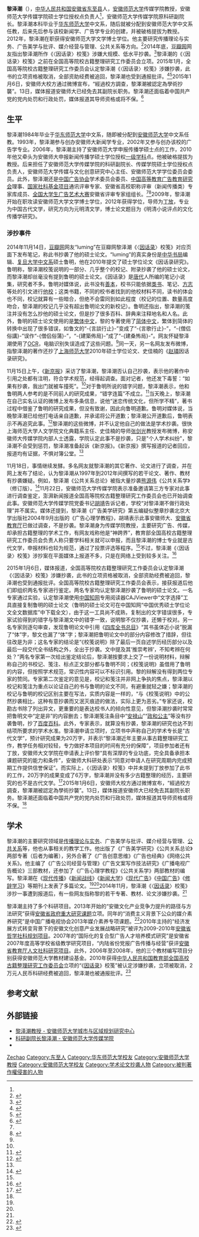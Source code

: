 {{Infobox person
|姓名 = 黎泽潮
|图像     = 
|图像说明 = 
|出生日期 = {{Birth year and age|1962|9}}
|出生地   = {{CHN-1949}}[[安徽省|安徽省]][[东至县|东至县]]
|死亡日期 = 
|死亡地   = 
|国籍     = {{CHN-MLD}}
|籍贯     = 
|政党     = 
|别名     = 
|知名于   = 
|职业     = 新闻传播学教授
|母校     = [[华东师范大学|华东师范大学]]中文系（学士）<br>[[安徽师范大学|安徽师范大学]]中文系（博士）
}}
'''黎泽潮'''（{{bd|1962年|9月}}），[[中华人民共和国|中华人民共和国]][[安徽省|安徽省]][[东至县|东至县]]人，[[安徽师范大学|安徽师范大学]]传媒学院教授，安徽师范大学传媒学院硕士学位授权点负责人<ref name="zx" />，安徽师范大学传媒学院原科研副院长。黎泽潮本科毕业于[[华东师范大学|华东师范大学]]中文系，随后就被分配到安徽师范大学中文系任教，后来先后参与该校新闻学、广告学专业的创建，并被破格提拔为教授。2012年，黎泽潮在职获得安徽师范大学文学博士学位。他主要研究传播理论与实务、广告美学与批评、媒介经营与管理、公共关系等方向。<ref name=zx>{{cite web|title=黎泽潮教授|url=http://tourism.ahnu.edu.cn/qygh/%E4%B8%AD%E5%BF%83%E6%88%90%E5%91%98%20-%20%E9%BB%8E%E6%B3%BD%E6%BD%AE.html|work=中心成员|publisher=安徽师范大学城市与区域规划研究中心|accessdate=2015-01-06|archive-url=https://web.archive.org/web/20150106162708/http://tourism.ahnu.edu.cn/qygh/%E4%B8%AD%E5%BF%83%E6%88%90%E5%91%98%20-%20%E9%BB%8E%E6%B3%BD%E6%BD%AE.html|archive-date=2015-01-06|dead-url=yes}}</ref>2014年底，[[豆瓣网|豆瓣网]]网友指出黎泽潮所作《〈因话录〉校笺》涉嫌大规模、低水平抄袭。<ref name=pp>{{cite news|title=大学副院长涉嫌抄袭还抄得错误百出？豆瓣简介已加“抄”字|url=http://news.163.com/14/1115/13/AB3ILHFV00014SEH.html|accessdate=2015-01-06|newspaper=澎湃新闻|date=2014-11-15|archive-url=https://web.archive.org/web/20150113155320/http://news.163.com/14/1115/13/AB3ILHFV00014SEH.html|archive-date=2015-01-13|dead-url=yes}}</ref>黎泽潮的《〈因话录〉校笺》之前在全国高等院校古籍整理研究工作委员会立项。2015年1月，全国高等院校古籍整理研究工作委员会认定黎泽潮《〈因话录〉校笺》涉嫌抄袭，此书的立项资格被取消，全部资助经费被追回，黎泽潮也受到通报批评。<ref name="sci">{{cite news|author=杜羽|url=http://news.sciencenet.cn/htmlnews/2015/1/310952.shtm|title=安师大教授黎泽潮被认定抄袭 取消立项资格|date=2015-01-06|publisher=科学网|accessdate=2015-01-07|archive-date=2015-01-08|archive-url=https://web.archive.org/web/20150108151945/http://news.sciencenet.cn/htmlnews/2015/1/310952.shtm|dead-url=no}}</ref><ref name="pp2">{{cite news|title=安师大首度公开回应黎泽潮涉嫌抄袭事件|url=http://news.sciencenet.cn/htmlnews/2014/11/307807.shtm|accessdate=2015-01-06|newspaper=澎湃新闻|date=2014-11-23|archive-date=2015-01-13|archive-url=https://web.archive.org/web/20150113155758/http://news.sciencenet.cn/htmlnews/2014/11/307807.shtm|dead-url=no}}</ref>2015年1月6日，安徽师大校方通过微博宣布，“經過校方調查，黎澤潮被認定為學術抄襲”。13日，媒体报道安徽师大已经免去其副院长职务。黎泽潮还面临着中国共产党的党内处罚和行政处罚，媒体报道其导师资格或将不保。<ref name=mz>{{cite news|title=安師大一副院長因抄襲被免職 曾稱“如抄襲被車撞死”|url=http://sd.people.com.cn/BIG5/n/2015/0113/c172837-23544001.html|accessdate=2015-01-13|newspaper=人民網-安徽頻道|date=2015-01-13|archive-date=2015-01-13|archive-url=https://web.archive.org/web/20150113164558/http://sd.people.com.cn/BIG5/n/2015/0113/c172837-23544001.html|dead-url=no}}</ref>

== 生平 ==
黎泽潮1984年毕业于[[华东师范大学|华东师范大学]]中文系，随即被分配到[[安徽师范大学|安徽师范大学]]中文系任教。1993年，黎泽潮参与创办安徽师大新闻学专业，2002年又参与创办该校的广告学专业。2006年，黎泽潮主持了安徽师范大学申报传播学硕士点的工作，2010年他又牵头为安徽师大申报新闻传播学硕士学位授权[[一级学科|一级学科]]点。他被破格提拔为教授。后来担任了安徽师范大学传媒学院的科研副院长、传媒学院硕士学位授权点负责人，安徽师范大学传媒与文化创意研究中心主任、安徽师范大学学位委员会委员。此外，黎泽潮还是[[中国广告协会|中国广告协会]]学术委员会委员、[[中国高等教育广告教育研究会|中国高等教育广告教育研究会]]理事、[[国家社科基金项目|国家社科基金项目]]通讯评审专家、安徽省高校职称评审（新闻传播类）专家库成员、[[全国大学生广告艺术大赛|全国大学生广告艺术大赛]]安徽省评审专家组组长。<ref name="zx" /><ref name=ld>{{cite web|title=科研副院长 黎泽潮|url=http://www.ahnu.edu.cn/homepage/info_read.php?id=91500&cata_0=%B0%B2%BB%D5%CA%A6%B7%B6%B4%F3%D1%A7&cata_1=%B4%AB%C3%BD%D1%A7%D4%BA&cata_2=%B5%B3%D5%FE%C1%EC%B5%BC%BC%F2%BD%E9&info_table=info|work=党政领导简介|publisher=安徽师范大学传媒学院|accessdate=2015-01-06}}{{Dead link|date=2020年1月 |bot=InternetArchiveBot |fix-attempted=yes }}</ref>2009年，黎泽潮开始在职攻读安徽师范大学文学博士学位，2012年获得学位，导师为[[丁放|丁放]]，专业为中国古代文学，研究方向为元明清文学，博士论文题目为《明清小说评点的文化传播学研究》。

=== 涉抄事件 ===
2014年11月14日，[[豆瓣网|豆瓣网]]网友“luming”在豆瓣网黎泽潮《〈[[因话录|因话录]]〉校笺》对应页面下发布笔记，称此书抄袭了他的硕士论文。“luming”的真实身份是[[中华书局|中华书局]]编辑、[[复旦大学|复旦大学]][[复旦大学中文系|中文系]]硕士鲁明，他在2010年提交了硕士学位论文《因话录研究》。鲁明称，黎泽潮校笺说明的一部分、几乎整个的校记、附录抄袭了他的硕士论文，而黎泽潮却丝毫没有提到鲁明的硕士论文。《因话录》是[[唐代|唐代]]人所编的笔记小说集，研究者不多。鲁明对媒体说，此书没有[[善本|善本]]，校书只能依据[[类书|类书]]、笔记、[[方志|方志]]等处的引文进行[[他校|他校]]；这类书籍，不同的校书者找到的他校材料不同，读书的体会也不同，校记就算有一些暗合，但绝不会雷同到如此程度（校记的位置、数量高度吻合，黎泽潮的校记几乎没有超出鲁明论文的新校记）。鲁明还指出，黎泽潮的笺注并没有怎么抄他的硕士论文，但是抄了很多百科、辞典来注释地名和人名。此外，鲁明的硕士论文使用的是[[繁体中文|繁体中文]]，黎的专著使用了[[简体中文|简体中文]]，繁体到简体的转换中出现了很多错误，如鲁文的“-{言談行止}-”变成了“-{言歌行止}-”，“-{僧侣俗講}-”误作“-{僧侣俗蒲}-”，“-{建築佈局}-”成了“-{建桑怖局}-”。网友怀疑黎泽潮使用了[[OCR|OCR]]，电脑识别失误造成了这些问题。<ref name=pp/>同一天，另一名网友发布微博，指黎泽潮的著作还抄了[[上海师范大学|上海师范大学]]2010年硕士学位论文、史佳楠的《[[赵璘|赵璘]]因话录研究》。

11月15日上午，《[[新京报|新京报]]》采访了黎泽潮，黎泽潮否认自己抄袭，表示他的著作中引用之处都有注明，符合学术规范，经得起调查。面对记者，他还发下毒誓：“如果有抄袭，我出门就被车撞死”。<ref name="pp" />对于鲁明所说的错字问题，黎泽潮表示，他和鲁明两人参考的是不同前人的研究成果，“错字连篇”不成立。<ref>{{cite news|title=安徽师大传媒学院副院长回应抄袭：引用均有标注|url=http://news.sohu.com/20141115/n406059664.shtml|accessdate=2015-01-06|newspaper=新京报|date=2014-11-15|archive-date=2016-03-04|archive-url=https://web.archive.org/web/20160304221223/http://news.sohu.com/20141115/n406059664.shtml|dead-url=no}}</ref>当天晚上，黎泽潮在自己实名认证的微博上发布多条信息，说他“迷恋传统文化，但所学不精”，著书过程中借鉴了鲁明的研究成果，但没有致谢，因此向鲁明道歉。鲁明对媒体说，当晚黎泽潮已给他打电话亲自道歉，并承诺将公开道歉；黎泽潮公开道歉后，鲁明表示不再追究此事。<ref>{{cite news|title=安徽师大被指抄袭副院长道歉 承认“力有不逮”|url=http://news.sohu.com/20141116/n406077160.shtml|accessdate=2015-01-06|newspaper=新京报|date=2014-11-16|archive-date=2014-11-18|archive-url=https://web.archive.org/web/20141118234424/http://news.sohu.com/20141116/n406077160.shtml|dead-url=no}}</ref>黎泽潮的这些微博，并不认定他自己的做法是学术抄袭。很快上海师范大学人文学院文化典籍系主任、史佳楠的导师[[张剑光|张剑光]]教授发布微博，称安徽师大传媒学院内部人士透露，学院认定此事不是抄袭，只是"个人学术纠纷"，黎泽潮不会受到惩罚，黎泽潮准备起诉《新京报》。《新京报》撰写报道的记者回应，报道均有证据，不惧对簿公堂。<ref name=rb/>

11月18日，事情继续发酵。多名网友就黎泽潮的其它著作、论文进行了调查，并在网上发布了结论，认为黎泽潮从1997年到2012年间撰写的若干论文、著作、教材有抄袭嫌疑。例如，黎泽潮《公共关系总论》被指大量抄袭[[熊源伟|熊源伟]]《公共关系学》（修订版）。<ref>{{cite news|title=有图有真相：豆瓣网友继续开扒黎泽潮抄袭|url=http://news.163.com/14/1120/18/ABH1F2T400014SEH.html|accessdate=2015-01-06|newspaper=2014-11-20|date=澎湃新闻}}{{Dead link|date=2020年1月 |bot=InternetArchiveBot |fix-attempted=yes }}</ref>11月22日，安徽师范大学传媒学院表示准备邀请第三方专家对此事进行调查鉴定，澎湃新闻报道全国高等院校古籍整理研究工作委员会也已开始调查此事。安徽师范大学传媒学院党委书记[[胡靖|胡靖]]告诉记者，学校“对黎泽潮不做行政处理”并不属实。媒体还提到，黎泽潮《广告美学研究》第五编疑似整章抄袭北京大学出版社2004年9月出版的《广告心理学教程》，胡靖表示此事安徽师大、[[安徽省教育厅|安徽省教育厅]]已做过调查，不是抄袭。黎泽潮身为传媒学院教授，主要研究广告、传媒，却承担古籍整理的学术工作，有网友戏称他是“神跨界”，教育部全国高校古籍整理研究工作委员会负责人称只要学科相关就可以申报，而且黎泽潮的博士专业就是古代文学，申报材料也较为规范，通过了投票评选等程序。<ref name="pp2" />不过，黎泽潮《〈因话录〉校笺》涉抄案在平面媒体上报道不多，只是在网络上受到较多关注。<ref name=rb>{{cite news|title=国内思想周报｜网络时代的学术罗宾汉|url=http://news.163.com/14/1124/08/ABQ95EI400014SEH.html|accessdate=2015-01-06|newspaper=澎湃新闻网|date=2014-11-24|archive-url=https://web.archive.org/web/20150106162636/http://news.163.com/14/1124/08/ABQ95EI400014SEH.html|archive-date=2015-01-06|dead-url=yes}}</ref>

2015年1月6日，媒体报道，全国高等院校古籍整理研究工作委员会认定黎泽潮《〈因话录〉校笺》涉嫌抄袭，此书的立项资格被取消，全部资助经费被追回，黎泽潮也受到通报批评。全国高等院校古籍整理研究工作委员会表示，接获报道后他们即组织两名专家进行鉴定。两名专家均认定黎泽潮抄袭了鲁明的硕士论文。一名专家通过实验，认定黎泽潮使用[[中国知网|中国知网]]专用阅读器CAJViewer中“文字选择”工具直接复制鲁明的硕士论文（鲁明的硕士论文可在中国知网“中国优秀硕士学位论文全文数据库”中下载全文），由于这一工具尚不成熟，复制出的文字错误很多，专家试验得到的错字与黎泽潮文中的错字一致，说明黎不仅抄袭，还懒于校对。另一名专家则逐句审查，发现鲁明论文中引用《[[四库全书总目|四库全书总目]]》“其书虽体近小说”脱漏了“体”字，黎文也漏了“体”字；黎泽潮把鲁明论文中的部分内容修改了措辞，但往往改是为非；这名专家的结论是“《校笺说明》除了最后一页自述学历经历部分以及最后一段交代全书结构之外，全出于抄袭。文中提及其‘推崇考辨’，不知考辨在何处？”两名专家第一次给出鉴定结论后，黎泽潮按要求上交了一份说明材料，辩解称自己的书校记、笺注、标点正文部分都与鲁明不同；《校笺说明》虽借用了鲁明的内容，但按照学术规范，常识性内容可以不标识引用。黎的辩解没有得到两位专家的赞同。专家第二次鉴定的意见是，校记和笺注并非网上争执的焦点，黎泽潮以校记和笺注为重点以论证自己的书与鲁明的论文不同，有避重就轻之嫌；黎泽潮的校记与鲁明的校记区别主要在写法，实质内容是一样的，“与《校笺说明》中的公然抄袭相比，这种有意抄袭而又泯灭痕迹的做法，实际上更为恶劣。”专家还说，校勘古书除了列出异文，更重要的是表达校书人的倾向性意见，但黎泽潮抄袭时常常把鲁明文中“定是非”的内容删去；黎泽潮笺注条目中“[[安禄山|安禄山]]”“[[政和公主|政和公主]]”等没有抄袭鲁明，抄了[[百度百科|百度百科]]。此外，专家表示，就算没有抄袭，黎泽潮的研究也达不到结项所要求的学术水准。黎泽潮申请立项时，立项书中声称自己的学术专长是“古代文学”，预计研究成果为20万字，并表示“黎泽潮近年主要从事古籍整理研究工作，教学任务相对较轻，专力做好本项目的时间有充分的保障”，项目参加者还有丁放，安徽师大文学院在申请表上评价黎“具有深厚的专业功底，完全具备承担本课题研究的能力和条件”，安徽师大科研处表示“同意对申请人在研究周期内完成预期工作提供信誉保证”。而实际上，《〈因话录〉校笺》中并未提到丁放参加了此书的工作，20万字的成果变成了6万字，黎泽潮并没有多少古籍整理的经历，主要研究的也不是古代文学。<ref>{{cite news|title=安徽师大教授黎泽潮涉低水平抄袭 校方:正在调查|url=http://edu.enorth.com.cn/system/2015/01/06/012383099.shtml|accessdate=2015-01-06|newspaper=光明教育|date=2015-01-06|deadurl=yes|archiveurl=https://web.archive.org/web/20160304072932/http://edu.enorth.com.cn/system/2015/01/06/012383099.shtml|archivedate=2016-03-04|df=}}</ref>2015年1月6日，安徽师大校方通过微博宣布，“經過校方調查，黎澤潮被認定為學術抄襲”。13日，媒体报道安徽师大已经免去其副院长职务。黎泽潮还面临着中国共产党的党内处罚和行政处罚，媒体报道其导师资格或将不保。<ref name=mz/>

== 学术 ==
黎泽潮的主要研究领域是[[传播学|传播理论与实务]]、广告美学与批评、媒介经营与管理、[[公共关系|公共关系]]等，他也从事相关的教学工作。他出版了《广告美学研究》《公共关系总论》两部专著（后者为编著），另外合著了《广告创意思维》《广告也经典》《网络公共关系》。他主编了《广告公司经营与管理》《广告文案写作技法研究》《广播电视广告概论》三部教材，还参加了《广告心理学教程》《公共关系学》两部教材的编写。黎泽潮在《[[现代传播|现代传播]]》《[[新闻战线|新闻战线]]》《[[新闻大学|新闻大学]]》《[[现代广告|现代广告]]》《[[中国广告|中国广告]]》《[[修辞学习|修辞学习]]》等期刊上发表了多篇论文。<ref name=ld/><ref name=zx/>2014年11月，黎泽潮《〈[[因话录|因话录]]〉校笺》涉抄一事遭到报道后，有一些网友指称黎的若干专著、教材、论文涉嫌抄袭。<ref name=rb/>

黎泽潮主持了多个科研项目。2013年开始的“安徽文化产业竞争力提升的路径与方法研究”获得[[安徽省政府重大研究课题|安徽省政府重大研究课题]]立项。同年的“消费主义背景下公众的媒介素养研究”是中国广播电视协会2013年媒介素养专项课题。<ref>{{cite web|title=2013年传媒学院科研项目一览表|url=http://chm.ahnu.edu.cn/140/view/149427?refresh|publisher=安徽师范大学传媒学院|accessdate=2015-01-06|archive-url=https://web.archive.org/web/20150106162701/http://chm.ahnu.edu.cn/140/view/149427?refresh|archive-date=2015-01-06|dead-url=yes}}</ref>2010年主持的“经济发展方式转变背景下的安徽文化创意产业发展战略研究”被评为2009-2010年[[安徽省哲学社科规划项目|安徽省哲学社科规划项目]]。2007年的“国际化的复合型广告人才培养模式研究”是安徽省2007年度高等学校省级教学研究项目，“内陆省份党报广告传播与经营”获评[[安徽省教育厅人文社科研究项目|安徽省教育厅人文社科研究项目]]。此外，2006年至2008年，他的三个教材编写项目分别获得安徽师范大学教材建设基金。2010年获得[[中华人民共和国教育部|中华人民共和国教育部]][[全国高校古籍整理研究工作委员会|全国高校古籍整理研究工作委员会]]立项的“《[[因话录|因话录]]》校笺”被认定涉嫌抄袭，立项被取消，2万元人民币科研经费被追回，黎泽潮也被通报批评。<ref>{{cite web|title=传媒学院2006——2010年科研项目|url=http://chm.ahnu.edu.cn/140/view/51563?refresh|publisher=安徽师范大学传媒学院|accessdate=2015-01-06|archive-url=https://web.archive.org/web/20150106160616/http://chm.ahnu.edu.cn/140/view/51563?refresh|archive-date=2015-01-06|dead-url=yes}}</ref>

== 参考文献 ==
{{Reflist|2}}

== 外部链接 ==
* [https://web.archive.org/web/20150106162708/http://tourism.ahnu.edu.cn/qygh/%E4%B8%AD%E5%BF%83%E6%88%90%E5%91%98%20-%20%E9%BB%8E%E6%B3%BD%E6%BD%AE.html 黎泽潮教授 - 安徽师范大学城市与区域规划研究中心]
* [http://www.ahnu.edu.cn/homepage/info_read.php?id=91500&cata_0=%B0%B2%BB%D5%CA%A6%B7%B6%B4%F3%D1%A7&cata_1=%B4%AB%C3%BD%D1%A7%D4%BA&cata_2=%B5%B3%D5%FE%C1%EC%B5%BC%BC%F2%BD%E9&info_table=info 科研副院长黎泽潮 - 安徽师范大学传媒学院]{{Dead link|date=2020年1月 |bot=InternetArchiveBot |fix-attempted=yes }}
* {{sinaweibo|1963815124}}

{{DEFAULTSORT:Li Zechao}}
[[Category:黎姓|Zechao]]
[[Category:东至人|Category:东至人]]
[[Category:华东师范大学校友|Category:华东师范大学校友]]
[[Category:安徽师范大学教授|Category:安徽师范大学教授]]
[[Category:安徽师范大学校友|Category:安徽师范大学校友]]
[[Category:学术论文抄袭人物|Category:学术论文抄袭人物]]
[[Category:被判著作權侵害的人物|Category:被判著作權侵害的人物]]